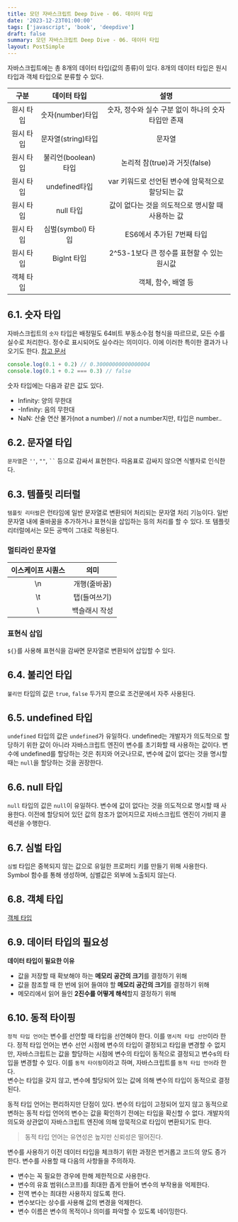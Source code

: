 ```yaml
---
title: 모던 자바스크립트 Deep Dive - 06. 데이터 타입
date: '2023-12-23T01:00:00'
tags: ['javascript', 'book', 'deepdive']
draft: false
summary: 모던 자바스크립트 Deep Dive - 06. 데이터 타입
layout: PostSimple
---
```


자바스크립트에는 총 8개의 데이터 타입(값의 종류)이 있다. 8개의 데이터 타입은 원시 타입과 객체 타입으로 분류할 수 있다.

|   구분    |     데이터 타입     |                        설명                         |
| :-------: | :-----------------: | :-------------------------------------------------: |
| 원시 타입 |  숫자(number)타입   | 숫자, 정수와 실수 구분 없이 하나의 숫자 타입만 존재 |
| 원시 타입 | 문자열(string)타입  |                       문자열                        |
| 원시 타입 | 불리언(boolean)타입 |            논리적 참(true)과 거짓(false)            |
| 원시 타입 |    undefined타입    |  var 키워드로 선언된 변수에 암묵적으로 할당되는 값  |
| 원시 타입 |      null 타입      |  값이 없다는 것을 의도적으로 명시할 때 사용하는 값  |
| 원시 타입 |  심벌(symbol) 타입  |              ES6에서 추가된 7번째 타입              |
| 원시 타입 |     BigInt 타입     |     2^53-1보다 큰 정수를 표현할 수 있는 원시값      |
| 객체 타입 |                     |                 객체, 함수, 배열 등                 |

## 6.1. 숫자 타입

자바스크립트의 `숫자` 타입은 배정밀도 64비트 부동소수점 형식을 따르므로, 모든 수를 실수로 처리한다. 정수로 표시되어도 실수라는 의미이다. 이에 이러한 특이한 결과가 나오기도 한다. [참고 문서](https://en.wikipedia.org/wiki/Floating-point_arithmetic#Accuracy_problems)

```js
console.log(0.1 + 0.2) // 0.30000000000000004
console.log(0.1 + 0.2 === 0.3) // false
```

숫자 타입에는 다음과 같은 값도 있다.

- Infinity: 양의 무한대
- -Infinity: 음의 무한대
- NaN: 산술 연산 불가(not a number) // not a number지만, 타입은 number..

## 6.2. 문자열 타입

`문자열`은 `''`, `""`, ` `` ` 등으로 감싸서 표현한다. 따옴표로 감싸지 않으면 식별자로 인식한다.

## 6.3. 템플릿 리터럴

`템플릿 리터럴`은 런타임에 일반 문자열로 변환되어 처리되는 문자열 처리 기능이다. 일반 문자열 내에 줄바꿈을 추가하거나 표현식을 삽입하는 등의 처리를 할 수 있다. 또 템플릿 리터럴에서는 모든 공백이 그대로 적용된다.

### 멀티라인 문자열

| 이스케이프 시퀀스 |     의미      |
| :---------------: | :-----------: |
|        \n         | 개행(줄바꿈)  |
|        \t         | 탭(들여쓰기)  |
|        \\         | 백슬래시 작성 |

### 표현식 삽입

`${}`를 사용해 표현식을 감싸면 문자열로 변환되어 삽입할 수 있다.

## 6.4. 불리언 타입

`불리언` 타입의 값은 `true`, `false` 두가지 뿐으로 조건문에서 자주 사용된다.

## 6.5. undefined 타입

`undefined` 타입의 값은 `undefined`가 유일하다. undefined는 개발자가 의도적으로 할당하기 위한 값이 아니라 자바스크립트 엔진이 변수를 초기화할 때 사용하는 값이다. 변수에 undefined를 할당하는 것은 취지와 어긋나므로, 변수에 값이 없다는 것을 명시할 때는 `null`을 할당하는 것을 권장한다.

## 6.6. null 타입

`null` 타입의 값은 `null`이 유일하다. 변수에 값이 없다는 것을 의도적으로 명시할 때 사용한다. 이전에 할당되어 있던 값의 참조가 없어지므로 자바스크립트 엔진이 가비지 콜렉션을 수행한다.

## 6.7. 심벌 타입

`심벌` 타입은 중복되지 않는 값으로 유일한 프로퍼티 키를 만들기 위해 사용한다. Symbol 함수를 통해 생성하며, 심벌값은 외부에 노출되지 않는다.

## 6.8. 객체 타입

[객체 타입](https://94sssh-code.vercel.app/blog/%EB%94%A5%EB%8B%A4%EC%9D%B4%EB%B8%8C_10_%EA%B0%9D%EC%B2%B4_%EB%A6%AC%ED%84%B0%EB%9F%B4)

## 6.9. 데이터 타입의 필요성

**데이터 타입이 필요한 이유**

- 값을 저장할 때 확보해야 하는 **메모리 공간의 크기**를 결정하기 위해
- 값을 참조할 때 한 번에 읽어 들여야 할 **메모리 공간의 크기**를 결정하기 위해
- 메모리에서 읽어 들인 **2진수를 어떻게 해석**할지 결정하기 위해

## 6.10. 동적 타이핑

`정적 타입 언어`는 변수를 선언할 때 타입을 선언해야 한다. 이를 `명시적 타입 선언`이라 한다. 정적 타입 언어는 변수 선언 시점에 변수의 타입이 결정되고 타입을 변경할 수 없지만, 자바스크립트는 값을 할당하는 시점에 변수의 타입이 동적으로 결정되고 변수s의 타입을 변경할 수 있다. 이를 `동적 타이핑`이라고 하며, 자바스크립트를 `동적 타입 언어`라 한다.  
변수는 타입을 갖지 않고, 변수에 할당되어 있는 값에 의해 변수의 타입이 동적으로 결정된다.

동적 타입 언어는 편리하지만 단점이 있다. 변수의 타입이 고정되어 있지 않고 동적으로 변하는 동적 타입 언어의 변수는 값을 확인하기 전에는 타입을 확신할 수 없다. 개발자의 의도와 상관없이 자바스크립트 엔진에 의해 암묵적으로 타입이 변환되기도 한다.

> 동적 타입 언어는 유연성은 높지만 신뢰성은 떨어진다.

변수를 사용하기 이전 데이터 타입을 체크하기 위한 과정은 번거롭고 코드의 양도 증가한다. 변수를 사용할 때 다음의 사항들을 주의하자.

- 변수는 꼭 필요한 경우에 한해 제한적으로 사용한다.
- 변수의 유효 범위(스코프)를 최대한 좁게 만들어 변수의 부작용을 억제한다.
- 전역 변수는 최대한 사용하지 않도록 한다.
- 변수보다는 상수를 사용해 값의 변경을 억제한다.
- 변수 이름은 변수의 목적이나 의미를 파악할 수 있도록 네이밍한다.
